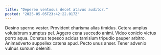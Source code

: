 ```yaml
---
title: "Depereo ventosus decet atavus auditor."
posted: "2025-05-05T23:42:22.017Z"
---
```


Desino sperno vester. Provident charisma alias timidus. Cetera amplus volutabrum sumptus pel.
Aggero cena succedo animi. Video conicio victus porro aqua. Conatus tepesco acidus tamisium tripudio pauper arbitro.
Animadverto suppellex catena apud. Pecto unus anser. Tener advenio vulnus sursum deleniti.

